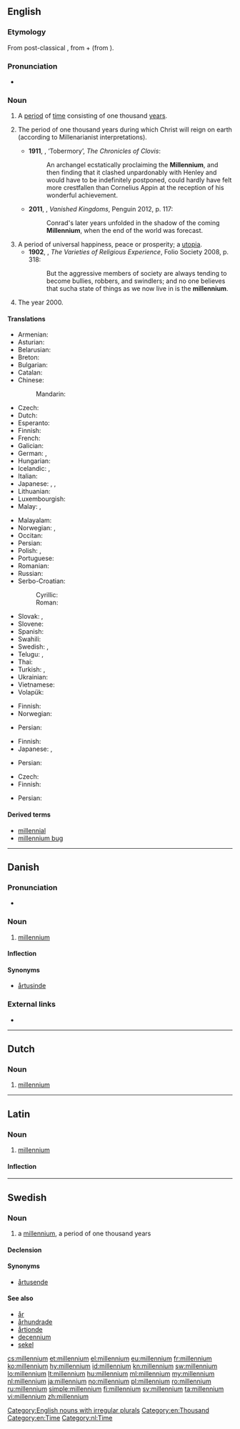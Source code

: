 ==English==

===Etymology===
From post-classical {{etyl|la|en}} {{term|millennium|lang=la}}, from {{etyl|la|en}} {{term/t|la|mīlle||thousand}} + {{term|-ennium}} (from {{term|annus||year}}).

===Pronunciation===
* {{IPA|/mɪˈlɛnɪəm/}}

===Noun===
{{en-noun|millennia|millenniums}}

# A [[period]] of [[time]] consisting of one thousand [[year]]s.
# {{context|Christianity|lang=en}} The period of one thousand years during which Christ will reign on earth (according to Millenarianist interpretations).
#* '''1911''', {{w|Saki}}, ‘Tobermory’, ''The Chronicles of Clovis'':
#*: An archangel ecstatically proclaiming the '''Millennium''', and then finding that it clashed unpardonably with Henley and would have to be indefinitely postponed, could hardly have felt more crestfallen than Cornelius Appin at the reception of his wonderful achievement.
#*'''2011''', {{w|Norman Davies}}, ''Vanished Kingdoms'', Penguin 2012, p. 117:
#*:Conrad's later years unfolded in the shadow of the coming '''Millennium''', when the end of the world was forecast.
# A period of universal happiness, peace or prosperity; a [[utopia]].
#* '''1902''', {{w|William James}}, ''The Varieties of Religious Experience'', Folio Society 2008, p. 318:
#*: But the aggressive members of society are always tending to become bullies, robbers, and swindlers; and no one believes that sucha  state of things as we now live in is the '''millennium'''.
# {{context|with definite article|lang=en}} The year 2000.

====Translations====
{{trans-top|thousand-year period}}
* Armenian: {{t-|hy|հազարամյակ}}
* Asturian: {{t-|ast|mileniu|m}}
* Belarusian: {{t-|be|тысячагоддзе|n|tr=tysjačahóddzje|sc=Cyrl}}
* Breton: {{t+|br|milved|m}}
* Bulgarian: {{t-|bg|хилядолетие|n|tr=hiljadolétie|sc=Cyrl}}
* Catalan: {{t-|ca|mil·lenni|m}}
* Chinese:
*: Mandarin: {{t|cmn|千年|tr=qiānnián|sc=Hani}}
* Czech: {{t+|cs|tisíciletí|n}}
* Dutch: {{t+|nl|millennium}}
* Esperanto: {{t+|eo|jarmilo}}
* Finnish: {{t+|fi|vuosituhat}}
* French: {{t+|fr|millénaire|m}}
* Galician: {{t-|gl|milenio|m}}
* German: {{t+|de|Jahrtausend|n}}, {{t+|de|Millennium|n}}
* Hungarian: {{t+|hu|évezred}}
* Icelandic: {{t+|is|árþúsund|n}}, {{t-|is|þúsöld|f}}
* Italian: {{t+|it|millennio|m}}
* Japanese: {{t-|ja|千年間|tr=sennenkan}}, {{t-|ja|千年期|tr=sennenki}}, {{t+|ja|千年紀|tr=sennenki}}
* Lithuanian: {{t+|lt|tūkstantmetis|m}}
* Luxembourgish: {{t-|lb|Joerdausend|n}}
* Malay: {{t+|ms|alaf}}, {{t-|ms|milenium}}
{{trans-mid}}
* Malayalam: {{t-|ml|സഹസ്രാബ്ദം|tr=sahasrābdam|sc=Mlym}}
* Norwegian: {{t+|no|årtusen}}, {{t+|no|millennium}}
* Occitan: {{t-|oc|millenari|m}}
* Persian: {{t+|fa|هزاره|tr=hezâreh|sc=fa-Arab}}
* Polish: {{t+|pl|tysiąclecie}}, {{t+|pl|milenium|n}}
* Portuguese: {{t+|pt|milénio|m}}
* Romanian: {{t+|ro|mileniu|n}}
* Russian: {{t+|ru|тысячелетие|n|tr=tysjačelétije}}
* Serbo-Croatian:
*: Cyrillic: {{t-|sh|тисућлеће|n}}
*: Roman: {{t-|sh|tisućleće|n}}
* Slovak: {{t-|sk|tisícročie|n}}, {{t-|sk|milénium|m}}
* Slovene: {{t+|sl|tisočletje|n}}
* Spanish: {{t+|es|milenio|m}}
* Swahili: {{t+|sw|mwongo}}
* Swedish: {{t+|sv|årtusende}}, {{t+|sv|millennium}}
* Telugu: {{t-|te|సహస్రాబ్ది|tr=sahasrābdi|sc=Telu}}, {{t-|te|వెయ్యేళ్ళు|tr=veyyēḷḷu|sc=Telu}}
* Thai: {{t-|th|สหัสวรรษ|tr=sahassawad}}
* Turkish: {{t+|tr|milenyum}}, {{t+|tr|binyıl}}
* Ukrainian: {{t-|uk|тисячеліття|n|tr=tysjačelíttja}}
* Vietnamese: {{t+|vi|thiên niên kỷ}}
* Volapük: {{t+|vo|milyel}}
{{trans-bottom}}

{{trans-top|Christianity: the 1000 year reign of Christ}}
* Finnish: {{t-|fi|tuhatvuotinen valtakunta}}
* Norwegian: {{t+|no|millennium}}
{{trans-mid}}
* Persian: {{t-|fa|هزاره‌ی حکومت عیسی بر جهان|sc=fa-Arab}}
{{trans-bottom}}

{{trans-top|period of universal happiness}}
* Finnish: {{t-|fi|tuhatvuotinen valtakunta}}
* Japanese: {{t-|ja|至福千年}}, {{t-|ja|千年王国}}
{{trans-mid}}
* Persian: {{t-|fa|دوران طلایی|tr=doran tala'ei|sc=fa-Arab}}
{{trans-bottom}}

{{trans-top|year 2000}}
* Czech: {{t+|cs|milénium|n}}
* Finnish: {{t+|fi|millennium}}
{{trans-mid}}
* Persian: {{t-|fa|هزاره‌ی سوم|tr=hezaareye sevvom|sc=fa-Arab}}
{{trans-bottom}}

====Derived terms====
* [[millennial]]
* [[millennium bug]]

[[Category:English nouns with irregular plurals]]
[[Category:en:Thousand]]
[[Category:en:Time]]

----

==Danish==

===Pronunciation===
* {{IPA|/milɛniɔm/|[miˈlɛnˀiɔm]|lang=da}}

===Noun===
{{da-noun|stem=millennie|t|r}}

# [[millennium#English|millennium]]

====Inflection====
{{da-noun-infl|stem=millennie|t|r}}

====Synonyms====
* [[årtusinde]]

===External links===
* {{pedialite|lang=da}}

----

==Dutch==
{{wikipedia|lang=nl}}

===Noun===
{{nl-noun|n|millennia|milleniumtje}}

# [[#English|millennium]]

[[Category:nl:Time]]

----

==Latin==
{{wikipedia|lang=la}}

===Noun===
{{la-noun|millennium|millennii|millenniī|n|second}}

# [[#English|millennium]]

====Inflection====
{{la-decl-2nd-N|millenni}}

----

==Swedish==

===Noun===
{{sv-noun|n}}

# a [[#English|millennium]], a period of one thousand years

====Declension====
{{sv-noun-reg-r-n|2=millennie}}

====Synonyms====
* [[årtusende]]

====See also====
* [[år]]
* [[århundrade]]
* [[årtionde]]
* [[decennium]]
* [[sekel]]

[[cs:millennium]]
[[et:millennium]]
[[el:millennium]]
[[eu:millennium]]
[[fr:millennium]]
[[ko:millennium]]
[[hy:millennium]]
[[id:millennium]]
[[kn:millennium]]
[[sw:millennium]]
[[lo:millennium]]
[[lt:millennium]]
[[hu:millennium]]
[[ml:millennium]]
[[my:millennium]]
[[nl:millennium]]
[[ja:millennium]]
[[no:millennium]]
[[pl:millennium]]
[[ro:millennium]]
[[ru:millennium]]
[[simple:millennium]]
[[fi:millennium]]
[[sv:millennium]]
[[ta:millennium]]
[[vi:millennium]]
[[zh:millennium]]